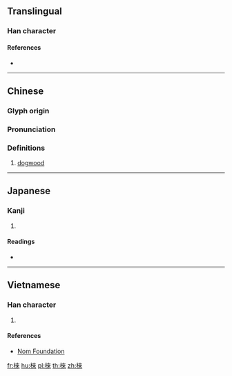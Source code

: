 {{also|梾}}
==Translingual==

===Han character===
{{Han char|rn=75|rad=木|as=08|sn=12|four=44998|canj=DDOO|ids=⿰木來}}

====References====
* {{Han ref|kx=0534.240|dkj=14987|dj=0922.180|hdz=21229.010|uh=68F6|ud=26870|bh=D9B7|bd=55735}}

----

==Chinese==
{{zh-forms|s=梾}}

===Glyph origin===
{{Han etym}}

===Pronunciation===
{{zh-pron
|m=lái
|c=loi4
|mc=y
|oc=y
|ma=
|cat=n
}}

===Definitions===
{{zh-hanzi}}

# [[dogwood]]

----

==Japanese==

===Kanji===
{{ja-kanji|grade=|rs=木08}}

# {{defn|lang=ja|sort=木08}}

====Readings====
* {{ja-readings|on=[[らい]] (rai)|kun=[[むく]] (muku)}}

----

==Vietnamese==

===Han character===
{{vi-readings|rs=木08|hanviet=lai}}

# {{defn|lang=vi|sort=木08}}

====References====
* [http://nomfoundation.org/common/nom_details.php?codepoint=68f6 Nom Foundation]

[[fr:棶]]
[[hu:棶]]
[[pl:棶]]
[[th:棶]]
[[zh:棶]]